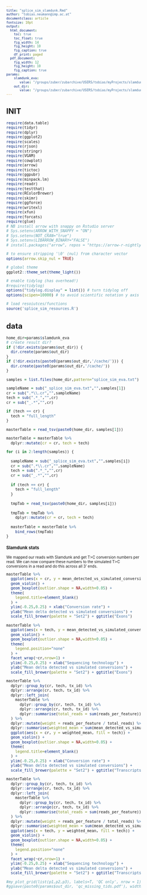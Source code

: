 ```yaml
---
title: "splice_sim_slamdunk.Rmd"
author: "tobias.neumann@imp.ac.at"
documentclass: article
fontsize: 10pt
output:
  html_document:
    toc: true
    toc_float: true
    fig_width: 14
    fig_height: 10
    fig_caption: true
    df_print: paged
  pdf_document:
    fig_width: 12
    fig_height: 10
    fig_caption: true
params:
    slamdunk_eva:
       value: "/groups/zuber/zubarchive/USERS/tobias/myProjects/slamdunk/splice_sim/slamdunk_big4_slamseq_3ends/results/slamdunk/eva/"
    out_dir:
       value: "/groups/zuber/zubarchive/USERS/tobias/myProjects/slamdunk/splice_sim/slamdunk_big4_slamseq_3ends/analysis/"
---
```

<style type="text/css">
body, td {
   font-size: 10px;
}
code.r{
  font-size: 10px;
}
pre {
  font-size: 10px
}
div.blue pre { background-color:lightblue; }
div.blue pre.r { background-color:blue; }
</style>

<!--
rmarkdown::render('splice_sim_paper.Rmd', 'html_document')
-->

# INIT

```r
require(data.table)
require(tidyr)
require(dplyr)
require(ggplot2)
require(scales)
require(rjson)
require(stringr)
require(VGAM)
require(cowplot)
require(arrow)
require(tictoc)
require(ggpubr)
require(minpack.lm)
require(readr)
require(testthat)
require(RColorBrewer)
require(skimr)
require(ggforce)
require(writexl)
require(xfun)
require(forcats)
require(glue)
# NB install arrow with snappy on Rstudio server
# Sys.setenv(ARROW_WITH_SNAPPY = "ON")
# Sys.setenv(NOT_CRAN="true")
# Sys.setenv(LIBARROW_BINARY="FALSE")
# install.packages("arrow", repos = "https://arrow-r-nightly.s3.amazonaws.com")

# to ensure stripping '\0' (nul) from character vector
options(arrow.skip_nul = TRUE)

# global theme
ggplot2::theme_set(theme_light())

# enable tidylog (has overhead!)
#require(tidylog)
options("tidylog.display" = list()) # turn tidylog off
options(scipen=10000) # to avoid scientific notation y axis 

# load resoiutces/functions
source('splice_sim_resources.R')
```


# data

```r

home_dir=params$slamdunk_eva
# create result dir?
if (!dir.exists(params$out_dir)) {
  dir.create(params$out_dir)
} 
if (!dir.exists(paste0(params$out_dir,'/cache/'))) {
  dir.create(paste0(params$out_dir,'/cache/'))
}

samples = list.files(home_dir,pattern="splice_sim_eva.txt")

sampleName = sub("_splice_sim_eva.txt","",samples[1])
cr = sub(".*\\.cr","",sampleName)
tech = sub(".*_","",cr)
cr = sub("_.*","",cr)

if (tech == cr) {
  tech = "full_length"
}

masterTable = read_tsv(paste0(home_dir, samples[1]))

masterTable = masterTable %>%
  dplyr::mutate(cr = cr, tech = tech)

for (i in 2:length(samples)) {
  
  sampleName = sub("_splice_sim_eva.txt","",samples[i])
  cr = sub(".*\\.cr","",sampleName)
  tech = sub(".*_","",cr)
  cr = sub("_.*","",cr)
  
  if (tech == cr) {
    tech = "full_length"
  }
  
  tmpTab = read_tsv(paste0(home_dir, samples[i]))
  
  tmpTab = tmpTab %>%
    dplyr::mutate(cr = cr, tech = tech)
  
  masterTable = masterTable %>%
    bind_rows(tmpTab)
}

```

### Slamdunk stats

We mapped our reads with Slamdunk and get T>C conversion numbers per read. We can now compare these numbers to the simulated T>C conversions in a read and do this across all 3' ends.

```r

masterTable %>%
  ggplot(aes(x = cr, y = mean_detected_vs_simulated_conversions, fill = tech)) +
  geom_violin() +
  geom_boxplot(outlier.shape = NA,width=0.05) +
  theme(
    legend.title=element_blank()
  ) +
  ylim(-0.25,0.25) + xlab("Conversion rate") +
  ylab("Mean delta detected vs simulated conversions") +
  scale_fill_brewer(palette = "Set2") + ggtitle("Exons")

masterTable %>%
  ggplot(aes(x = tech, y = mean_detected_vs_simulated_conversions, fill = tech)) +
  geom_violin() +
  geom_boxplot(outlier.shape = NA,width=0.05) +
  theme(
    legend.position="none"
  ) +
  facet_wrap(~cr,nrow=1) +
  ylim(-0.25,0.25) + xlab("Sequencing technology") +
  ylab("Mean delta detected vs simulated conversions") +
  scale_fill_brewer(palette = "Set2") + ggtitle("Exons")

masterTable %>%
  dplyr::group_by(cr, tech, tx_id) %>%
  dplyr::arrange(cr, tech, tx_id) %>%
  dplyr::left_join(
    masterTable %>%
      dplyr::group_by(cr, tech, tx_id) %>%
      dplyr::arrange(cr, tech, tx_id) %>% 
      dplyr::summarise(total_reads = sum(reads_per_feature))
  ) %>%
  dplyr::mutate(weight = reads_per_feature / total_reads) %>%
  dplyr::summarise(weighted_mean = sum(mean_detected_vs_simulated_conversions * weight)) %>%
  ggplot(aes(x = cr, y = weighted_mean, fill = tech)) +
  geom_violin() +
  geom_boxplot(outlier.shape = NA,width=0.05) +
  theme(
    legend.title=element_blank()
  ) +
  ylim(-0.25,0.25) + xlab("Conversion rate") +
  ylab("Mean delta detected vs simulated conversions") +
  scale_fill_brewer(palette = "Set2") + ggtitle("Transcripts")

masterTable %>%
  dplyr::group_by(cr, tech, tx_id) %>%
  dplyr::arrange(cr, tech, tx_id) %>%
  dplyr::left_join(
    masterTable %>%
      dplyr::group_by(cr, tech, tx_id) %>%
      dplyr::arrange(cr, tech, tx_id) %>% 
      dplyr::summarise(total_reads = sum(reads_per_feature))
  ) %>%
  dplyr::mutate(weight = reads_per_feature / total_reads) %>%
  dplyr::summarise(weighted_mean = sum(mean_detected_vs_simulated_conversions * weight)) %>%
  ggplot(aes(x = tech, y = weighted_mean, fill = tech)) +
  geom_violin() +
  geom_boxplot(outlier.shape = NA,width=0.05) +
  theme(
    legend.position="none"
  ) +
  facet_wrap(~cr,nrow=1) +
  ylim(-0.25,0.25) + xlab("Sequencing technology") +
  ylab("Mean delta detected vs simulated conversions") +
  scale_fill_brewer(palette = "Set2") + ggtitle("Transcripts")

#my_plot_grid(list(p1,p2,p3), labels=T, 'QC only', nrow = 1)
#ggsave(paste0(params$out_dir, 'qc_missing_tids.pdf'), width=12, height=10)

```
